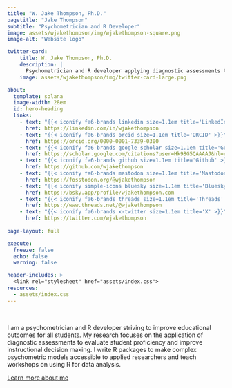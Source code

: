 ```yaml
---
title: "W. Jake Thompson, Ph.D."
pagetitle: "Jake Thompson"
subtitle: "Psychometrician and R Developer"
image: assets/wjakethompson/img/wjakethompson-square.png
image-alt: "Website logo"

twitter-card:
    title: W. Jake Thompson, Ph.D.
    description: |
      Psychometrician and R developer applying diagnostic assessments to improve student learning.
    image: assets/wjakethompson/img/twitter-card-large.png

about:
  template: solana
  image-width: 28em
  id: hero-heading
  links:
    - text: "{{< iconify fa6-brands linkedin size=1.1em title='LinkedIn' >}}"
      href: https://linkedin.com/in/wjakethompson
    - text: "{{< iconify fa6-brands orcid size=1.1em title='ORCID' >}}"
      href: https://orcid.org/0000-0001-7339-0300
    - text: "{{< iconify fa6-brands google-scholar size=1.1em title='Google Scholar' >}}"
      href: https://scholar.google.com/citations?user=Hk98G5QAAAAJ&hl=en
    - text: "{{< iconify fa6-brands github size=1.1em title='Github' >}}"
      href: https://github.com/wjakethompson
    - text: "{{< iconify fa6-brands mastodon size=1.1em title='Mastodon' >}}"
      href: https://fosstodon.org/@wjakethompson
    - text: "{{< iconify simple-icons bluesky size=1.1em title='Bluesky' >}}"
      href: https://bsky.app/profile/wjakethompson.com
    - text: "{{< iconify fa6-brands threads size=1.1em title='Threads' >}}"
      href: https://www.threads.net/@wjakethompson
    - text: "{{< iconify fa6-brands x-twitter size=1.1em title='X' >}}"
      href: https://twitter.com/wjakethompson
    
page-layout: full

execute: 
  freeze: false
  echo: false
  warning: false

header-includes: >
  <link rel="stylesheet" href="assets/index.css">
resources:
  - assets/index.css
---
```


<br>

::: {#hero-heading}

I am a psychometrician and R developer striving to improve educational outcomes for all students.
My research focuses on the application of diagnostic assessments to evaluate student proficiency and improve instructional decision making.
I write R packages to make complex psychometric models accessible to applied researchers and teach workshops on using R for data analysis.

[Learn more about me](/about){.about-links .subtitle}

:::

